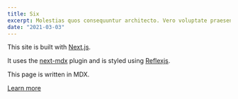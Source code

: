 ```yaml
---
title: Six
excerpt: Molestias quos consequuntur architecto. Vero voluptate praesentium maiores iure dolor. Voluptatibus exercitationem qui quod vel earum incidunt.
date: "2021-03-03"
---
```


This site is built with [Next.js](https://nextjs.org).

It uses the [next-mdx](https://github.com/arshad/next-mdx) plugin and is styled using [Reflexjs](https://reflexjs.org).

This page is written in MDX.

[Learn more](https://github.com/arshad/next-mdx)
